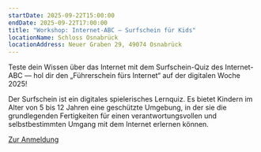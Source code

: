 ```yaml
---
startDate: 2025-09-22T15:00:00
endDate: 2025-09-22T17:00:00
title: "Workshop: Internet-ABC – Surfschein für Kids"
locationName: Schloss Osnabrück
locationAddress: Neuer Graben 29, 49074 Osnabrück 
---
```


Teste dein Wissen über das Internet mit dem Surfschein-Quiz des Internet-ABC — hol dir den „Führerschein fürs Internet“ auf der digitalen Woche 2025!

Der Surfschein ist ein digitales spielerisches Lernquiz. Es bietet Kindern im Alter von 5 bis 12 Jahren eine geschützte Umgebung,
in der sie die grundlegenden Fertigkeiten für einen verantwortungsvollen und selbstbestimmten Umgang mit dem Internet erlernen können.

[Zur Anmeldung](https://digitalewoche-osnabrueck.de/veranstaltungen/internet-abc-surfschein-fuer-kids/)